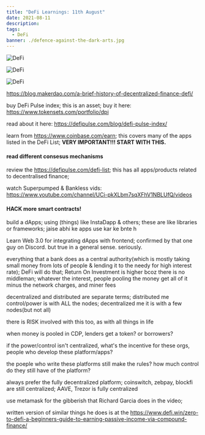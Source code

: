 ```yaml
---
title: "DeFi Learnings: 11th August"
date: 2021-08-11
description: 
tags:
  - DeFi
banner: ./defence-against-the-dark-arts.jpg
---
```


![DeFi](./7ada4f893734610502a68903b2904e88.webp)

![DeFi](./8516cda2d1ac36d9cb4c02e2d3a1d67c.webp)

![DeFi](./___1_4x.webp)

https://blog.makerdao.com/a-brief-history-of-decentralized-finance-defi/


buy DeFi Pulse index; this is an asset; buy it here: https://www.tokensets.com/portfolio/dpi 

read about it here: https://defipulse.com/blog/defi-pulse-index/

learn from https://www.coinbase.com/earn; this covers many of the apps listed in the DeFi List; **VERY IMPORTANT!!! START WITH THIS.**

#### read different consesus mechanisms

review the https://defipulse.com/defi-list; this has all apps/products related to decentralised finance;

watch Superpumped & Bankless vids: https://www.youtube.com/channel/UCi-pkXLbm7sqXFhV1NBLUfQ/videos

#### HACK more smart contracts!

build a dApps; using (things) like InstaDapp & others; these are like libraries or frameworks; jaise abhi ke apps use kar ke bnte h

Learn Web 3.0 for integrating dApps with frontend; confirmed by that one guy on Discord. but true in a general sense. seriously.

everything that a bank does as a central authority(which is mostly taking small money from lots of people & lending it to the needy for high interest rate); DeFi will do that; Return On Investment is higher bcoz there is no middleman; whatever the interest, people pooling the money get all of it minus the network charges, and miner fees

decentralized and distributed are separate terms; distributed me control/power is with ALL the nodes; decentralized me it is with a few nodes(but not all)

there is RISK involved with this too, as with all things in life

when money is pooled in CDP, lenders get a token? or borrowers?

if the power/control isn't centralized, what's the incentive for these orgs, people who develop these platform/apps?

the poeple who write these platforms still make the rules? how much control do they still have of the platform?

always prefer the fully decentralized platform; coinswitch, zebpay, blockfi are still centralized; AAVE, Trezor is fully centralized

use metamask for the gibberish that Richard Garcia does in the video;

written version of similar things he does is at the https://www.defi.win/zero-to-defi-a-beginners-guide-to-earning-passive-income-via-compound-finance/


